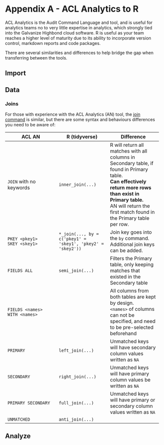 #  Appendix A - ACL Analytics to R

ACL Analytics is the Audit Command Language and tool, and is useful for analytics teams no to very little expertise in analytics, which strongly tied into the Galvanize Highbond cloud software. R is useful as your team reaches a higher level of maturity due to its ability to incorporate version control, markdown reports and code packages.

There are several similarities and differences to help bridge the gap when transferring between the tools.

## Import

## Data

### Joins

For those with experience with the ACL Analytics (AN) tool, the [join command](https://help.highbond.com/helpdocs/analytics/142/scripting-guide/en-us/Content/lang_ref/commands/r_join.htm) is similar, but there are some syntax and behaviours differences you need to be aware of:

| ACL AN | R (tidyverse) | Difference |
| --- | --- | --- |
| `JOIN` with no keywords   | `inner_join(...)`  | R will return all matches with all columns in Secondary table, if found in Primary table. <br>**Can effectively return more rows than exist in Primary table.**<br> AN will return the first match found in the Primary table per row. |
| `PKEY <pkey1>` <br> `SKEY <skey1>` | `*_join(..., by = c('pkey1' = 'skey1', 'pkey2' = 'skey2'))` | Join key goes into the `by` command. Additional join keys can be added.
| `FIELDS ALL` | `semi_join(...)` | Filters the Primary table, only keeping matches that existed in the Secondary table | 
| `FIELDS <names>` <br> `WITH <names>` | | All columns from both tables are kept by design. <br> `<names>` of columns can not be specified, and need to be pre-selected beforehand |
| `PRIMARY`         | `left_join(...)`                           | Unmatched keys will have secondary column values written as `NA` |
| `SECONDARY`       | `right_join(...)`                          | Unmatched keys will have primary column values be written as `NA` |
| `PRIMARY SECONDARY` | `full_join(...)` | Unmatched keys will have primary or secondary column values written as `NA` | 
| `UNMATCHED`       | `anti_join(...)`                           |  |

## Analyze

